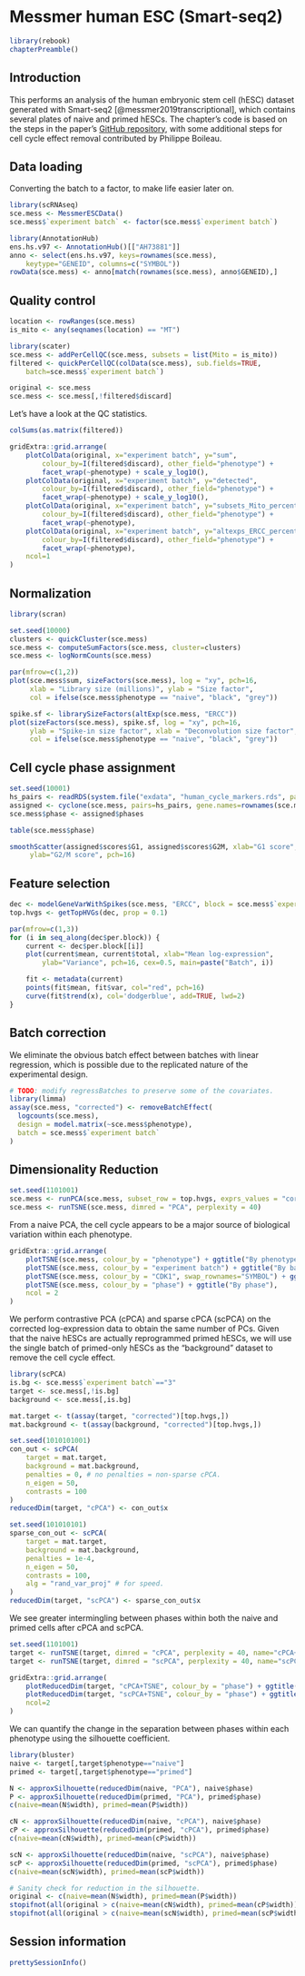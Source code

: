 # Messmer human ESC (Smart-seq2) {#messmer-hesc}

```r
library(rebook)
chapterPreamble()
```

## Introduction

This performs an analysis of the human embryonic stem cell (hESC) dataset generated with Smart-seq2 [@messmer2019transcriptional], which contains several plates of naive and primed hESCs.
The chapter's code is based on the steps in the paper's [GitHub repository](https://github.com/MarioniLab/NaiveHESC2016/blob/master/analysis/preprocess.Rmd), with some additional steps for cell cycle effect removal contributed by Philippe Boileau.

## Data loading

Converting the batch to a factor, to make life easier later on.

```r
library(scRNAseq)
sce.mess <- MessmerESCData()
sce.mess$`experiment batch` <- factor(sce.mess$`experiment batch`)
```

```r
library(AnnotationHub)
ens.hs.v97 <- AnnotationHub()[["AH73881"]]
anno <- select(ens.hs.v97, keys=rownames(sce.mess), 
    keytype="GENEID", columns=c("SYMBOL"))
rowData(sce.mess) <- anno[match(rownames(sce.mess), anno$GENEID),]
```

## Quality control

```r
location <- rowRanges(sce.mess)
is_mito <- any(seqnames(location) == "MT")

library(scater)
sce.mess <- addPerCellQC(sce.mess, subsets = list(Mito = is_mito))
filtered <- quickPerCellQC(colData(sce.mess), sub.fields=TRUE, 
    batch=sce.mess$`experiment batch`) 

original <- sce.mess
sce.mess <- sce.mess[,!filtered$discard]
```

Let's have a look at the QC statistics.

```r
colSums(as.matrix(filtered))
```

```r
gridExtra::grid.arrange(
    plotColData(original, x="experiment batch", y="sum",
        colour_by=I(filtered$discard), other_field="phenotype") +
        facet_wrap(~phenotype) + scale_y_log10(),
    plotColData(original, x="experiment batch", y="detected",
        colour_by=I(filtered$discard), other_field="phenotype") +
        facet_wrap(~phenotype) + scale_y_log10(),
    plotColData(original, x="experiment batch", y="subsets_Mito_percent",
        colour_by=I(filtered$discard), other_field="phenotype") +
        facet_wrap(~phenotype),
    plotColData(original, x="experiment batch", y="altexps_ERCC_percent",
        colour_by=I(filtered$discard), other_field="phenotype") +
        facet_wrap(~phenotype),
    ncol=1
)
```

## Normalization

```r
library(scran)

set.seed(10000)
clusters <- quickCluster(sce.mess)
sce.mess <- computeSumFactors(sce.mess, cluster=clusters)
sce.mess <- logNormCounts(sce.mess)
```

```r
par(mfrow=c(1,2))
plot(sce.mess$sum, sizeFactors(sce.mess), log = "xy", pch=16,
     xlab = "Library size (millions)", ylab = "Size factor",
     col = ifelse(sce.mess$phenotype == "naive", "black", "grey"))

spike.sf <- librarySizeFactors(altExp(sce.mess, "ERCC"))
plot(sizeFactors(sce.mess), spike.sf, log = "xy", pch=16,
     ylab = "Spike-in size factor", xlab = "Deconvolution size factor",
     col = ifelse(sce.mess$phenotype == "naive", "black", "grey"))
```

## Cell cycle phase assignment

```r
set.seed(10001)
hs_pairs <- readRDS(system.file("exdata", "human_cycle_markers.rds", package="scran"))
assigned <- cyclone(sce.mess, pairs=hs_pairs, gene.names=rownames(sce.mess))
sce.mess$phase <- assigned$phases
```

```r
table(sce.mess$phase)
```

```r
smoothScatter(assigned$scores$G1, assigned$scores$G2M, xlab="G1 score",
     ylab="G2/M score", pch=16)
```

## Feature selection

```r
dec <- modelGeneVarWithSpikes(sce.mess, "ERCC", block = sce.mess$`experiment batch`)
top.hvgs <- getTopHVGs(dec, prop = 0.1)
```

```r
par(mfrow=c(1,3))
for (i in seq_along(dec$per.block)) {
    current <- dec$per.block[[i]]
    plot(current$mean, current$total, xlab="Mean log-expression", 
        ylab="Variance", pch=16, cex=0.5, main=paste("Batch", i))

    fit <- metadata(current)
    points(fit$mean, fit$var, col="red", pch=16)
    curve(fit$trend(x), col='dodgerblue', add=TRUE, lwd=2)
}
```

## Batch correction 

We eliminate the obvious batch effect between batches with linear regression, 
which is possible due to the replicated nature of the experimental design.

```r
# TODO: modify regressBatches to preserve some of the covariates.
library(limma)
assay(sce.mess, "corrected") <- removeBatchEffect(
  logcounts(sce.mess),
  design = model.matrix(~sce.mess$phenotype),
  batch = sce.mess$`experiment batch`
)
```

## Dimensionality Reduction

```r
set.seed(1101001)
sce.mess <- runPCA(sce.mess, subset_row = top.hvgs, exprs_values = "corrected")
sce.mess <- runTSNE(sce.mess, dimred = "PCA", perplexity = 40)
```

From a naive PCA, the cell cycle appears to be a major source of biological variation within each phenotype.

```r
gridExtra::grid.arrange(
    plotTSNE(sce.mess, colour_by = "phenotype") + ggtitle("By phenotype"),
    plotTSNE(sce.mess, colour_by = "experiment batch") + ggtitle("By batch "),
    plotTSNE(sce.mess, colour_by = "CDK1", swap_rownames="SYMBOL") + ggtitle("By CDK1"),
    plotTSNE(sce.mess, colour_by = "phase") + ggtitle("By phase"),
    ncol = 2
)
```

We perform contrastive PCA (cPCA) and sparse cPCA (scPCA) on the corrected log-expression data to obtain the same number of PCs.
Given that the naive hESCs are actually reprogrammed primed hESCs, we will use the single batch of primed-only hESCs as the "background" dataset to remove the cell cycle effect.

```r
library(scPCA)
is.bg <- sce.mess$`experiment batch`=="3"
target <- sce.mess[,!is.bg]
background <- sce.mess[,is.bg]

mat.target <- t(assay(target, "corrected")[top.hvgs,])
mat.background <- t(assay(background, "corrected")[top.hvgs,])

set.seed(1010101001)
con_out <- scPCA(
    target = mat.target,
    background = mat.background,
    penalties = 0, # no penalties = non-sparse cPCA.
    n_eigen = 50,
    contrasts = 100
)
reducedDim(target, "cPCA") <- con_out$x
```

```r
set.seed(101010101)
sparse_con_out <- scPCA(
    target = mat.target,
    background = mat.background,
    penalties = 1e-4,
    n_eigen = 50,
    contrasts = 100,
    alg = "rand_var_proj" # for speed.
)
reducedDim(target, "scPCA") <- sparse_con_out$x
```

We see greater intermingling between phases within both the naive and primed cells after cPCA and scPCA.

```r
set.seed(1101001)
target <- runTSNE(target, dimred = "cPCA", perplexity = 40, name="cPCA+TSNE")
target <- runTSNE(target, dimred = "scPCA", perplexity = 40, name="scPCA+TSNE")
```

```r
gridExtra::grid.arrange(
    plotReducedDim(target, "cPCA+TSNE", colour_by = "phase") + ggtitle("After cPCA"),
    plotReducedDim(target, "scPCA+TSNE", colour_by = "phase") + ggtitle("After scPCA"),
    ncol=2
)
```

We can quantify the change in the separation between phases within each phenotype using the silhouette coefficient.

```r
library(bluster)
naive <- target[,target$phenotype=="naive"]
primed <- target[,target$phenotype=="primed"]

N <- approxSilhouette(reducedDim(naive, "PCA"), naive$phase)
P <- approxSilhouette(reducedDim(primed, "PCA"), primed$phase)
c(naive=mean(N$width), primed=mean(P$width))

cN <- approxSilhouette(reducedDim(naive, "cPCA"), naive$phase)
cP <- approxSilhouette(reducedDim(primed, "cPCA"), primed$phase)
c(naive=mean(cN$width), primed=mean(cP$width))

scN <- approxSilhouette(reducedDim(naive, "scPCA"), naive$phase)
scP <- approxSilhouette(reducedDim(primed, "scPCA"), primed$phase)
c(naive=mean(scN$width), primed=mean(scP$width))
```

```r
# Sanity check for reduction in the silhouette.
original <- c(naive=mean(N$width), primed=mean(P$width))
stopifnot(all(original > c(naive=mean(cN$width), primed=mean(cP$width))))
stopifnot(all(original > c(naive=mean(scN$width), primed=mean(scP$width))))
```

## Session information

```r
prettySessionInfo()
```
